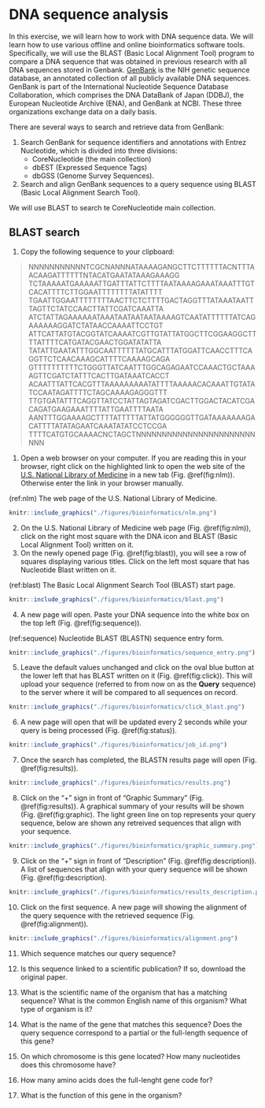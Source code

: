 # DNA sequence analysis

In this exercise, we will learn how to work with DNA sequence data. We will learn how to use various offline and online bioinformatics software tools. Specifically, we will use the BLAST (Basic Local Alignment Tool) program to compare a DNA sequence that was obtained in previous research with all DNA sequences stored in Genbank. [GenBank](https://www.ncbi.nlm.nih.gov/genbank/) is the NIH genetic sequence database, an annotated collection of all publicly available DNA sequences. GenBank is part of the International Nucleotide Sequence Database Collaboration, which comprises the DNA DataBank of Japan (DDBJ), the European Nucleotide Archive (ENA), and GenBank at NCBI. These three organizations exchange data on a daily basis.

There are several ways to search and retrieve data from GenBank:

1. Search GenBank for sequence identifiers and annotations with Entrez Nucleotide, which is divided into three divisions:
    * CoreNucleotide (the main collection)
    * dbEST (Expressed Sequence Tags)
    * dbGSS (Genome Survey Sequences).
2. Search and align GenBank sequences to a query sequence using BLAST (Basic Local Alignment Search Tool).

We will use BLAST to search te CoreNucleotide main collection.


## BLAST search

1. Copy the following sequence to your clipboard:

>NNNNNNNNNNNTCGCNANNNATAAAAGANGCTTCTTTTTTACNTTTAACAAGATTTTTTNTACATGAATATAAAGAAAGG
TCTAAAAATGAAAAATTGATTTATTCTTTTAATAAAAGAAATAAATTTGTCACATTTTCTTGGAATTTTTTTTATATTTT
TGAATTGGAATTTTTTTTAACTTCTCTTTTGACTAGGTTTATAAATAATTTAGTTCTATCCAACTTATTCGATCAAATTA
ATCTATTAGAAAAAATAAATAATAATAATAAAAGTCAATATTTTTTATCAGAAAAAAGGATCTATAACCAAAATTCCTGT
ATTCATTATGTACGGTATCAAAATCGTTGTATTATGGCTTCGGAAGGCTTTTATTTTCATGATACGAACTGGATATATTA
TATATTGAATATTTGGCAATTTTTTATGCATTTATGGATTCAACCTTTCAGGTTCTCAACAAAGCATTTTCAAAAGCAGA
GTTTTTTTTTTCTGGGTTATCAATTTGGCAGAGAATCCAAACTGCTAAAAGTTCGATCTATTTCACTTGATAAATCACCT
ACAATTTATTCACGTTTAAAAAAAAATATTTTAAAAACACAAATTGTATATCCAATAGATTTTCTAGCAAAAGAGGGTTT
TTGTGATATTTCAGGTTATCCTATTAGTAGATCGACTTGGACTACATCGACAGATGAAGAAATTTTATTGAATTTTAATA
AANTTTGGAAAAGCTTTTATTTTTATTATGGGGGGTTGATAAAAAAAGACATTTTATATAGAATCAAATATATCCTCCGA
TTTTCATGTGCAAAACNCTAGCTNNNNNNNNNNNNNNNNNNNNNNNNNN

1. Open a web browser on your computer. If you are reading this in your browser, right click on the highlighted link to open the web site of the [U.S. National Library of Medicine](https://www.nlm.nih.gov) in a new tab (Fig. \@ref(fig:nlm)). Otherwise enter the link in your browser manually. 

(ref:nlm) The web page of the U.S. National Library of Medicine.

```r
knitr::include_graphics("./figures/bioinformatics/nlm.png")
`````

2. On the U.S. National Library of Medicine web page (Fig. \@ref(fig:nlm)), click on the right most square with the DNA icon and BLAST (Basic Local Alignment Tool) written on it.
3. On the newly opened page (Fig. \@ref(fig:blast)), you will see a row of squares displaying various titles. Click on the left most square that has Nucleotide Blast written on it.

(ref:blast) The Basic Local Alignment Search Tool (BLAST) start page.

```r
knitr::include_graphics("./figures/bioinformatics/blast.png")
`````

4. A new page will open. Paste your DNA sequence into the white box on the top left (Fig. \@ref(fig:sequence)). 

(ref:sequence) Nucleotide BLAST (BLASTN) sequence entry form.

```r
knitr::include_graphics("./figures/bioinformatics/sequence_entry.png")
`````

5. Leave the default values unchanged and click on the oval blue button at the lower left that has BLAST written on it (Fig. \@ref(fig:click)). This will upload your sequence (referred to from now on as the **Query** sequence) to the server where it will be compared to all sequences on record. 

```r
knitr::include_graphics("./figures/bioinformatics/click_blast.png")
`````

6. A new page will open that will be updated every 2 seconds while your query is being processed (Fig. \@ref(fig:status)). 

```r
knitr::include_graphics("./figures/bioinformatics/job_id.png")
`````

7. Once the search has completed, the BLASTN results page will open (Fig. \@ref(fig:results)).

```r
knitr::include_graphics("./figures/bioinformatics/results.png")
`````

8. Click on the "+" sign in front of "Graphic Summary" (Fig. \@ref(fig:results)). A graphical summary of your results will be shown (Fig. \@ref(fig:graphic). The light green line on top represents your query sequence, below are shown any retreived sequences that align with your sequence.

```r
knitr::include_graphics("./figures/bioinformatics/graphic_summary.png")
`````

9. Click on the "+" sign in front of "Description" (Fig. \@ref(fig:description)). A list of sequences that align with your query sequence will be shown (Fig. \@ref(fig:description).

```r
knitr::include_graphics("./figures/bioinformatics/results_description.png")
`````

10. Click on the first sequence. A new page will showing the alignment of the query sequence with the retrieved sequence (Fig. \@ref(fig:alignment)).

```r
knitr::include_graphics("./figures/bioinformatics/alignment.png")
`````

11. Which sequence matches our query sequence?

13. Is this sequence linked to a scientific publication? If so, download the original paper.

12. What is the scientific name of the organism that has a matching sequence? What is the common English name of this organism? What type of organism is it?

13. What is the name of the gene that matches this sequence? Does the query sequence correspond to a partial or the full-length sequence of this gene?

14. On which chromosome is this gene located? How many nucleotides does this chromosome have?

14. How many amino acids does the full-lenght gene code for?

15. What is the function of this gene in the organism?
